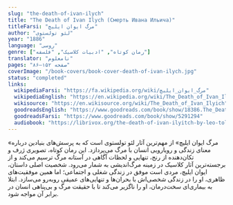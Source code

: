 ```yaml
---
slug: "the-death-of-ivan-ilych"
title: "The Death of Ivan Ilych (Смерть Ивана Ильича)"
titleFarsi: "مرگ ایوان ایلیچ"
author: "لئو تولستوی"
year: "1886"
language: "روسی"
genre: ["رمان کوتاه", "ادبیات کلاسیک", "فلسفه"]
translator: "نامعلوم"
pages: "۸۶–۱۵۲ صفحه"
coverImage: "/book-covers/book-cover-death-of-ivan-ilych.jpg"
status: "completed"
links:
  wikipediaFarsi: "https://fa.wikipedia.org/wiki/مرگ_ایوان_ایلیچ"
  wikipediaEnglish: "https://en.wikipedia.org/wiki/The_Death_of_Ivan_Ilyich"
  wikisource: "https://en.wikisource.org/wiki/The_Death_of_Ivan_Ilyich"
  goodreadsEnglish: "https://www.goodreads.com/book/show/18386.The_Death_of_Ivan_Ilych"
  goodreadsFarsi: "https://www.goodreads.com/book/show/5291294"
  audiobook: "https://librivox.org/the-death-of-ivan-ilyitch-by-leo-tolstoy/"
---
```


«مرگ ایوان ایلیچ» از مهم‌ترین آثار لئو تولستوی است که به پرسش‌های بنیادین درباره معنای زندگی و رویارویی انسان با مرگ می‌پردازد. این رمان کوتاه، تصویری ژرف و تکان‌دهنده از رنج، تنهایی و لحظات آگاهی در آستانه مرگ ترسیم می‌کند و از برجسته‌ترین آثار کلاسیک در زمینه مرگ‌اندیشی به شمار می‌رود.
شخصیت اصلی داستان، ایوان ایلیچ، مردی است موفق در زندگی شغلی و اجتماعی؛ اما همین موفقیت‌های ظاهری، او را در زندگی شخصی‌اش با بحران‌ها و تنهایی‌های عمیقی روبه‌رو می‌سازد. ابتلا به بیماری‌ای سخت‌درمان، او را ناگزیر می‌کند تا با حقیقت مرگ و بی‌پناهی انسان در برابر آن مواجه شود. 
